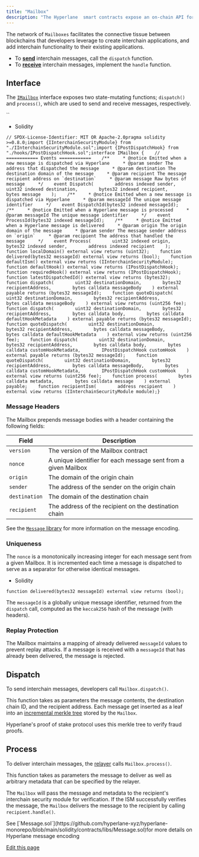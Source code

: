 ```yaml
---
title: "Mailbox"
description: "The Hyperlane  smart contracts expose an on-chain API for sending and receiving interchain messages. There is a  contract deployed on every chain Hyperlane supports."
---
```


The network of `Mailboxes` facilitates the connective tissue between blockchains that developers leverage to create interchain applications, and add interchain functionality to their existing applications.

- To [**send**](/docs/reference/messaging/send) interchain messages, call the `dispatch` function.
- To [**receive**](/docs/reference/messaging/receive) interchain messages, implement the `handle` function.

## Interface[​](#interface "Direct link to Interface")

The [`IMailbox`](https://github.com/hyperlane-xyz/hyperlane-monorepo/blob/main/solidity/contracts/interfaces/IMailbox.sol) interface exposes two state-mutating functions; `dispatch()` and `process()`, which are used to send and receive messages, respectively.

<Accordion title="IMailbox Interface">
  ``

- Solidity

```
// SPDX-License-Identifier: MIT OR Apache-2.0pragma solidity >=0.8.0;import {IInterchainSecurityModule} from "./IInterchainSecurityModule.sol";import {IPostDispatchHook} from "./hooks/IPostDispatchHook.sol";interface IMailbox {    // ============ Events ============    /**     * @notice Emitted when a new message is dispatched via Hyperlane     * @param sender The address that dispatched the message     * @param destination The destination domain of the message     * @param recipient The message recipient address on `destination`     * @param message Raw bytes of message     */    event Dispatch(        address indexed sender,        uint32 indexed destination,        bytes32 indexed recipient,        bytes message    );    /**     * @notice Emitted when a new message is dispatched via Hyperlane     * @param messageId The unique message identifier     */    event DispatchId(bytes32 indexed messageId);    /**     * @notice Emitted when a Hyperlane message is processed     * @param messageId The unique message identifier     */    event ProcessId(bytes32 indexed messageId);    /**     * @notice Emitted when a Hyperlane message is delivered     * @param origin The origin domain of the message     * @param sender The message sender address on `origin`     * @param recipient The address that handled the message     */    event Process(        uint32 indexed origin,        bytes32 indexed sender,        address indexed recipient    );    function localDomain() external view returns (uint32);    function delivered(bytes32 messageId) external view returns (bool);    function defaultIsm() external view returns (IInterchainSecurityModule);    function defaultHook() external view returns (IPostDispatchHook);    function requiredHook() external view returns (IPostDispatchHook);    function latestDispatchedId() external view returns (bytes32);    function dispatch(        uint32 destinationDomain,        bytes32 recipientAddress,        bytes calldata messageBody    ) external payable returns (bytes32 messageId);    function quoteDispatch(        uint32 destinationDomain,        bytes32 recipientAddress,        bytes calldata messageBody    ) external view returns (uint256 fee);    function dispatch(        uint32 destinationDomain,        bytes32 recipientAddress,        bytes calldata body,        bytes calldata defaultHookMetadata    ) external payable returns (bytes32 messageId);    function quoteDispatch(        uint32 destinationDomain,        bytes32 recipientAddress,        bytes calldata messageBody,        bytes calldata defaultHookMetadata    ) external view returns (uint256 fee);    function dispatch(        uint32 destinationDomain,        bytes32 recipientAddress,        bytes calldata body,        bytes calldata customHookMetadata,        IPostDispatchHook customHook    ) external payable returns (bytes32 messageId);    function quoteDispatch(        uint32 destinationDomain,        bytes32 recipientAddress,        bytes calldata messageBody,        bytes calldata customHookMetadata,        IPostDispatchHook customHook    ) external view returns (uint256 fee);    function process(        bytes calldata metadata,        bytes calldata message    ) external payable;    function recipientIsm(        address recipient    ) external view returns (IInterchainSecurityModule module);}
```

</Accordion>

### Message Headers[​](#message-headers "Direct link to Message Headers")

The Mailbox prepends message bodies with a header containing the following fields:

| **Field**     | **Description**                                                |
| ------------- | -------------------------------------------------------------- |
| `version`     | The version of the Mailbox contract                            |
| `nonce`       | A unique identifier for each message sent from a given Mailbox |
| `origin`      | The domain of the origin chain                                 |
| `sender`      | The address of the sender on the origin chain                  |
| `destination` | The domain of the destination chain                            |
| `recipient`   | The address of the recipient on the destination chain          |

See the [`Message` library](/docs/reference/libraries/message) for more information on the message encoding.

### Uniqueness[​](#uniqueness "Direct link to Uniqueness")

The `nonce` is a monotonically increasing integer for each message sent from a given Mailbox. It is incremented each time a message is dispatched to serve as a separator for otherwise identical messages.

- Solidity

```
function delivered(bytes32 messageId) external view returns (bool);
```

The `messageId` is a globally unique message identifier, returned from the `dispatch` call, computed as the `keccak256` hash of the message (with headers).

### Replay Protection[​](#replay-protection "Direct link to Replay Protection")

The Mailbox maintains a mapping of already delivered `messageId` values to prevent replay attacks. If a message is received with a `messageId` that has already been delivered, the message is rejected.

## Dispatch[​](#dispatch "Direct link to Dispatch")

To send interchain messages, developers call `Mailbox.dispatch()`.

This function takes as parameters the message contents, the destination chain ID, and the recipient address. Each message get inserted as a leaf into an [incremental merkle tree](https://medium.com/@josephdelong/ethereum-2-0-deposit-merkle-tree-13ec8404ca4f) stored by the `Mailbox`.

Hyperlane's proof of stake protocol uses this merkle tree to verify fraud proofs.

## Process[​](#process "Direct link to Process")

To deliver interchain messages, the [relayer](/docs/protocol/agents/relayer) calls `Mailbox.process()`.

This function takes as parameters the message to deliver as well as arbitrary metadata that can be specified by the relayer.

The `Mailbox` will pass the message and metadata to the recipient's interchain security module for verification. If the ISM successfully verifies the message, the `Mailbox` delivers the message to the recipient by calling `recipient.handle()`.

<Info>
  See
  [`Message.sol`](https://github.com/hyperlane-xyz/hyperlane-monorepo/blob/main/solidity/contracts/libs/Message.sol)for
  more details on Hyperlane message encoding
</Info>

[Edit this page](https://github.com/hyperlane-xyz/v3-docs/tree/main/docs/protocol/mailbox.mdx)
